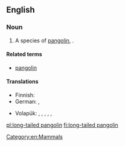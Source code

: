 ==English==
{{rfi}}
{{wikipedia|Pangolin}}
{{wikispecies|Manis tetradactyla}}
===Noun===
{{en-noun|head=[[long-tailed]] [[pangolin]]}}

# A species of [[pangolin]], {{taxlink|Manis tetradactyla|species}}.

====Related terms====
* [[pangolin]]

====Translations====
{{trans-top|species}}
* Finnish: {{t-|fi|pitkähäntämuurahaiskäpy}}
* German: {{t-|de|Langschwanzschuppentier|n}}, {{t-|de|Schwarzbauchschuppentier|n}}
{{trans-mid}}
* Volapük: {{qualifier|♂♀}} {{t-|vo|lunagöbamanit}}, {{qualifier|♂}} {{t-|vo|lunagöbahimanit}}, {{qualifier|♀}} {{t-|vo|lunagöbajimanit}}, {{qualifier|♂♀ offspring}} {{t-|vo|lunagöbamanitül}}, {{qualifier|♂ offspring}} {{t-|vo|lunagöbahimanitül}}, {{qualifier|♀ offspring}} {{t-|vo|lunagöbajimanitül}}
{{trans-bottom}}

[[Category:en:Mammals]]

[[pl:long-tailed pangolin]]
[[fi:long-tailed pangolin]]